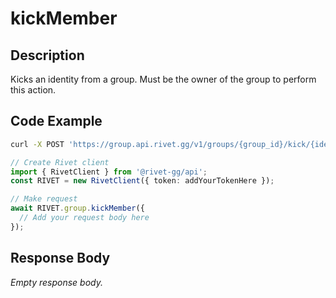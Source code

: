 

# kickMember

## Description

Kicks an identity from a group. Must be the owner of the group to perform this action.


## Code Example

<CodeGroup title='Request' tag='POST' label='https://group.api.rivet.gg/v1/groups/{group_id}/kick/{identity_id}'>

```bash {{ title: 'cURL' }}
curl -X POST 'https://group.api.rivet.gg/v1/groups/{group_id}/kick/{identity_id}'
```

```ts
// Create Rivet client
import { RivetClient } from '@rivet-gg/api';
const RIVET = new RivetClient({ token: addYourTokenHere });

// Make request
await RIVET.group.kickMember({
  // Add your request body here
});
```

</CodeGroup>


## Response Body

_Empty response body._
